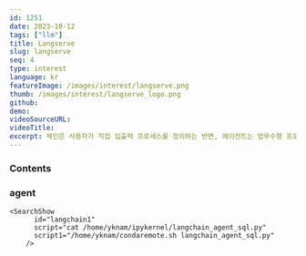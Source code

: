 ```yaml
---
id: 1251
date: 2023-10-12
tags: ["llm"]
title: Langserve
slug: langserve
seq: 4
type: interest
language: kr
featureImage: /images/interest/langserve.png
thumb: /images/interest/langserve_logo.png
github:
demo:
videoSourceURL:
videoTitle:
excerpt: 체인은 사용자가 직접 입출력 프로세스를 정의하는 반면, 에이전트는 업무수행 프로세스의 단계별 사고 프로세스를 제시하므로 이를 통해 더 나은 답변을 얻을 수 있습니다.
---
```


### Contents

### agent

    <SearchShow
          id="langchain1"
          script="cat /home/yknam/ipykernel/langchain_agent_sql.py"
          script1="/home/yknam/condaremote.sh langchain_agent_sql.py"
        />
